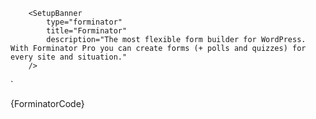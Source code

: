 


        <SetupBanner
            type="forminator"
            title="Forminator"
            description="The most flexible form builder for WordPress. With Forminator Pro you can create forms (+ polls and quizzes) for every site and situation."
        />
`

<Section contained={true} border={true} style={{ paddingRight: 0, paddingLeft: 0 }}>
  <Preview wrapper={true}>
    <SetupBanner type="forminator" title="Forminator" description="The most flexible form builder for WordPress. With Forminator Pro you can create forms (+ polls and quizzes) for every site and situation." />
  </Preview>

  <Snippet language="js">
    {ForminatorCode}
  </Snippet>
</Section>
